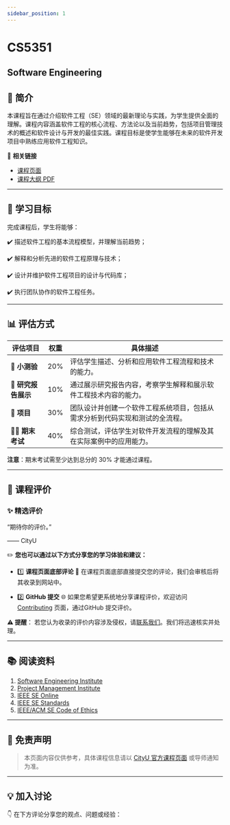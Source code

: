 ```yaml
---
sidebar_position: 1
---
```


# CS5351
## Software Engineering

## **📘 简介**
本课程旨在通过介绍软件工程（SE）领域的最新理论与实践，为学生提供全面的理解。课程内容涵盖软件工程的核心流程、方法论以及当前趋势，包括项目管理技术的概述和软件设计与开发的最佳实践。课程目标是使学生能够在未来的软件开发项目中熟练应用软件工程知识。

🔗 **相关链接**
- [课程页面](https://www.cityu.edu.hk/catalogue/pg/202425/course/CS5351.htm)
- [课程大纲 PDF](https://www.cityu.edu.hk/catalogue/pg/202425/course/CS5351.pdf)

---

## **🎯 学习目标**

完成课程后，学生将能够：

✔️ 描述软件工程的基本流程模型，并理解当前趋势；

✔️ 解释和分析先进的软件工程原理与技术；

✔️ 设计并维护软件工程项目的设计与代码库；

✔️ 执行团队协作的软件工程任务。

---

## **📊 评估方式**

| **评估项目**                   | **权重** | **具体描述**                                                                                       |
|-------------------------------|---------|---------------------------------------------------------------------------------------------------|
| **📝 小测验**                  | 20%     | 评估学生描述、分析和应用软件工程流程和技术的能力。                                                 |
| **📄 研究报告展示**             | 10%     | 通过展示研究报告内容，考察学生解释和展示软件工程技术内容的能力。                                   |
| **🤝 项目**                   | 30%     | 团队设计并创建一个软件工程系统项目，包括从需求分析到代码实现和测试的全流程。                      |
| **🧑‍💻 期末考试**               | 40%     | 综合测试，评估学生对软件开发流程的理解及其在实际案例中的应用能力。                                 |

**注意**：期末考试需至少达到总分的 30% 才能通过课程。

---

## **💬 课程评价**

### ✨ **精选评价**
<div className={commentStyles.commentBox}>
    <p className={commentStyles.commentText}>
        “期待你的评价。”
    </p>
    <p className={commentStyles.commentAuthor}>—— CityU</p>
</div>

✏️ **您也可以通过以下方式分享您的学习体验和建议：**

- 1️⃣ **课程页面底部评论**
💬 在课程页面底部直接提交您的评论，我们会审核后将其收录到网站中。

- 2️⃣ **GitHub 提交**
🌐 如果您希望更系统地分享课程评价，欢迎访问 [Contributing](https://github.com/penjc/cityU-navigator/contributing) 页面，通过GitHub 提交评价。

**⚠️ 提醒**：
若您认为收录的评价内容涉及侵权，请[联系我们](https://github.com/penjc/cityU-navigator/issues)。我们将迅速核实并处理。

---

## **📚 阅读资料**

1. [Software Engineering Institute](http://www.sei.cmu.edu/)
2. [Project Management Institute](http://www.pmi.org/)
3. [IEEE SE Online](http://www.computer.org/portal/site/seportal/)
4. [IEEE SE Standards](http://standards.ieee.org/software/)
5. [IEEE/ACM SE Code of Ethics](http://www.acm.org/about/se-code)
---

## **📌 免责声明**

> 本页面内容仅供参考，具体课程信息请以 [CityU 官方课程页面](https://www.cityu.edu.hk/catalogue/pg/202425/course/CS5351.htm) 或导师通知为准。

---

## **💡 加入讨论**

👇 在下方评论分享您的观点、问题或经验：
<Utterances />